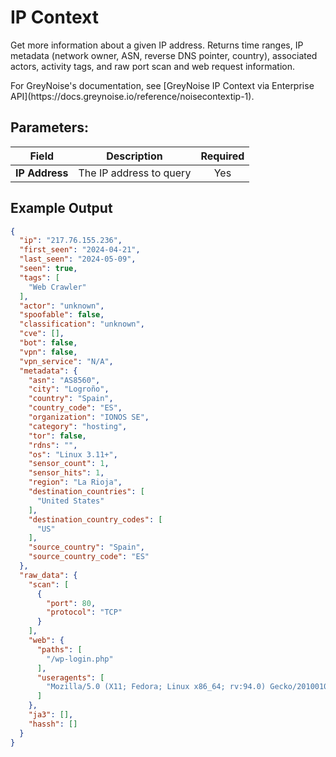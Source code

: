 
# IP Context

Get more information about a given IP address. Returns time ranges, IP metadata (network owner, ASN, reverse DNS pointer, country), associated actors, activity tags, and raw port scan and web request information.

<Callout type="info">
	For GreyNoise's documentation, see [GreyNoise IP Context via Enterprise API](https://docs.greynoise.io/reference/noisecontextip-1).
</Callout>

## Parameters:

| Field             | Description                                                                                                                                                 | Required |
| ----------------- | ----------------------------------------------------------------------------------------------------------------------------------------------------------- | :------: |
| **IP Address**    | The IP address to query                                                                                                                                     |   Yes    |



## Example Output
```json
{
  "ip": "217.76.155.236",
  "first_seen": "2024-04-21",
  "last_seen": "2024-05-09",
  "seen": true,
  "tags": [
    "Web Crawler"
  ],
  "actor": "unknown",
  "spoofable": false,
  "classification": "unknown",
  "cve": [],
  "bot": false,
  "vpn": false,
  "vpn_service": "N/A",
  "metadata": {
    "asn": "AS8560",
    "city": "Logroño",
    "country": "Spain",
    "country_code": "ES",
    "organization": "IONOS SE",
    "category": "hosting",
    "tor": false,
    "rdns": "",
    "os": "Linux 3.11+",
    "sensor_count": 1,
    "sensor_hits": 1,
    "region": "La Rioja",
    "destination_countries": [
      "United States"
    ],
    "destination_country_codes": [
      "US"
    ],
    "source_country": "Spain",
    "source_country_code": "ES"
  },
  "raw_data": {
    "scan": [
      {
        "port": 80,
        "protocol": "TCP"
      }
    ],
    "web": {
      "paths": [
        "/wp-login.php"
      ],
      "useragents": [
        "Mozilla/5.0 (X11; Fedora; Linux x86_64; rv:94.0) Gecko/20100101 Firefox/95.0"
      ]
    },
    "ja3": [],
    "hassh": []
  }
}
